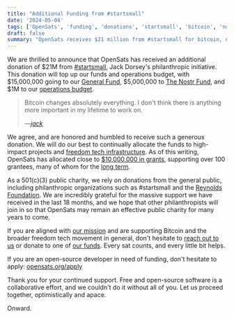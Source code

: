 ```yaml
---
title: "Additional Funding from #startsmall"
date: '2024-05-04'
tags: ['OpenSats', 'funding', 'donations', 'startsmall', 'bitcoin', 'nostr']
draft: false
summary: "OpenSats receives $21 million from #startsmall for bitcoin, nostr, and related FOSS development."
---
```



We are thrilled to announce that OpenSats has received an additional donation of
\$21M from [#startsmall](https://startsmall.llc/), Jack Dorsey's philanthropic
initiative. This donation will top up our funds and operations budget, with
\$15,000,000 going to our [General Fund][gf], \$5,000,000 to [The Nostr
Fund][nf], and \$1M to our [operations budget][ops].

> Bitcoin changes absolutely everything. I don't think there is anything more
> important in my lifetime to work on.
>
><cite>—[jack][JD]</cite>

We agree, and are honored and humbled to receive such a generous donation. We
will do our best to continually allocate the funds to high-impact projects and
[freedom tech infrastructure](/blog/bitcoin-infrastructure-this-decade).  As of
this writing, OpenSats has allocated close to [\$10,000,000 in grants][EOY2023],
supporting over 100 grantees, many of whom for the [long term](/tags/lts).

As a 501(c)(3) public charity, we rely on donations from the general public,
including philanthropic organizations such as #startsmall and the [Reynolds
Foundation](/blog/opensats-receives-one-million-from-reynolds-foundation).
We are incredibly grateful for the massive support we have received in the last
18 months, and we hope that other philanthropists will join in so that OpenSats
may remain an effective public charity for many years to come.

If you are aligned with [our mission](/mission) and are
supporting Bitcoin and the broader freedom tech movement in general, don't
hesitate to [reach out to us](mailto:donate@opensats.org) or donate to one of
[our funds](/funds). Every sat counts, and every little bit
helps.

<center>
<DonateToGeneralFundButton/>
</center>

If you are an open-source developer in need of funding, don't hesitate to apply:
[opensats.org/apply](/apply)

Thank you for your continued support. Free and open-source software is a
collaborative effort, and we couldn't do it without all of you. Let us proceed
together, optimistically and apace.

Onward.

[JD]: https://njump.me/npub1sg6plzptd64u62a878hep2kev88swjh3tw00gjsfl8f237lmu63q0uf63m
[EOY2023]: /blog/2023-year-in-review
[gf]: /funds/general
[nf]: /funds/nostr
[ops]: /funds/ops
